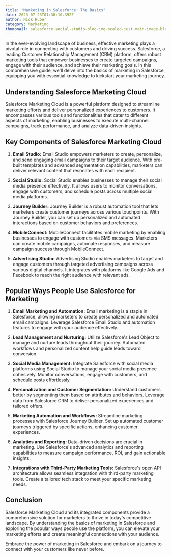 ```yaml
---
title: "Marketing in Salesforce: The Basics"
date: 2023-07-23T01:38:10.392Z
author: Nick Huber
category: Marketing
thumbnail: salesforce-social-studio-blog-img-scaled-just-main-image-blankv2.png
---
```

In the ever-evolving landscape of business, effective marketing plays a pivotal role in connecting with customers and driving success. Salesforce, a leading Customer Relationship Management (CRM) platform, offers robust marketing tools that empower businesses to create targeted campaigns, engage with their audience, and achieve their marketing goals. In this comprehensive guide, we'll delve into the basics of marketing in Salesforce, equipping you with essential knowledge to kickstart your marketing journey.

## Understanding Salesforce Marketing Cloud

Salesforce Marketing Cloud is a powerful platform designed to streamline marketing efforts and deliver personalized experiences to customers. It encompasses various tools and functionalities that cater to different aspects of marketing, enabling businesses to execute multi-channel campaigns, track performance, and analyze data-driven insights.

## Key Components of Salesforce Marketing Cloud

1. **Email Studio:** Email Studio empowers marketers to create, personalize, and send engaging email campaigns to their target audience. With pre-built templates and advanced segmentation capabilities, marketers can deliver relevant content that resonates with each recipient.

2. **Social Studio:** Social Studio enables businesses to manage their social media presence effectively. It allows users to monitor conversations, engage with customers, and schedule posts across multiple social media platforms.

3. **Journey Builder:** Journey Builder is a robust automation tool that lets marketers create customer journeys across various touchpoints. With Journey Builder, you can set up personalized and automated interactions based on customer behaviors and preferences.

4. **MobileConnect:** MobileConnect facilitates mobile marketing by enabling businesses to engage with customers via SMS messages. Marketers can create mobile campaigns, automate responses, and measure campaign success through MobileConnect.

5. **Advertising Studio:** Advertising Studio enables marketers to target and engage customers through targeted advertising campaigns across various digital channels. It integrates with platforms like Google Ads and Facebook to reach the right audience with relevant ads.

## Popular Ways People Use Salesforce for Marketing

1. **Email Marketing and Automation:** Email marketing is a staple in Salesforce, allowing marketers to create personalized and automated email campaigns. Leverage Salesforce Email Studio and automation features to engage with your audience effectively.

2. **Lead Management and Nurturing:** Utilize Salesforce's Lead Object to manage and nurture leads throughout their journey. Automated workflows and personalized content help guide leads toward conversion.

3. **Social Media Management:** Integrate Salesforce with social media platforms using Social Studio to manage your social media presence cohesively. Monitor conversations, engage with customers, and schedule posts effortlessly.

4. **Personalization and Customer Segmentation:** Understand customers better by segmenting them based on attributes and behaviors. Leverage data from Salesforce CRM to deliver personalized experiences and tailored offers.

5. **Marketing Automation and Workflows:** Streamline marketing processes with Salesforce Journey Builder. Set up automated customer journeys triggered by specific actions, enhancing customer experiences.

6. **Analytics and Reporting:** Data-driven decisions are crucial in marketing. Use Salesforce's advanced analytics and reporting capabilities to measure campaign performance, ROI, and gain actionable insights.

7. **Integrations with Third-Party Marketing Tools:** Salesforce's open API architecture allows seamless integration with third-party marketing tools. Create a tailored tech stack to meet your specific marketing needs.

## Conclusion

Salesforce Marketing Cloud and its integrated components provide a comprehensive solution for marketers to thrive in today's competitive landscape. By understanding the basics of marketing in Salesforce and exploring the popular ways people use the platform, you can elevate your marketing efforts and create meaningful connections with your audience.

Embrace the power of marketing in Salesforce and embark on a journey to connect with your customers like never before.